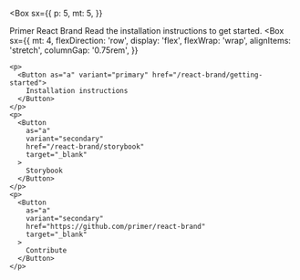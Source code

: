 
<Box
  sx={{
    p: 5,
    mt: 5,
  }}
>
  <Heading as="h4">Primer React Brand</Heading>
  <Text as="p">Read the installation instructions to get started.</Text>
  <Box
    sx={{
      mt: 4,
      flexDirection: 'row',
      display: 'flex',
      flexWrap: 'wrap',
      alignItems: 'stretch',
      columnGap: '0.75rem',
    }}
  >
    <p>
      <Button as="a" variant="primary" href="/react-brand/getting-started">
        Installation instructions
      </Button>
    </p>
    <p>
      <Button
        as="a"
        variant="secondary"
        href="/react-brand/storybook"
        target="_blank"
      >
        Storybook
      </Button>
    </p>
    <p>
      <Button
        as="a"
        variant="secondary"
        href="https://github.com/primer/react-brand"
        target="_blank"
      >
        Contribute
      </Button>
    </p>
  </Box>
</Box>


